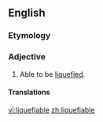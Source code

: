 ==English==

===Etymology===
{{suffix|liquefy|able}}

===Adjective===
{{en-adj}}

# Able to be [[liquefy|liquefied]].

====Translations====
{{trans-top}}
{{trans-mid}}
{{trans-bottom}}

[[vi:liquefiable]]
[[zh:liquefiable]]